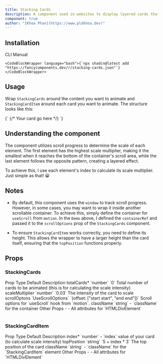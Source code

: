 ```yaml
---
title: Stacking Cards
description: A component used in websites to display layered cards that stack on top of one another, often with interactive animations.
component: true
author: "[Khoa Phan](https://www.pldkhoa.dev)"
---
```


<ComponentPreview name="stacking-cards-demo" />

## Installation

<Tabs defaultValue="cli">
  <TabsList>
    <TabsTrigger value="cli">CLI</TabsTrigger>
    <TabsTrigger value="manual">Manual</TabsTrigger>
  </TabsList>
  <TabsContent value="cli">

    <CodeBlockWrapper language="bash">{`npx shadcn@latest add "https://fancycomponents.dev/r/stacking-cards.json"`}</CodeBlockWrapper>

  </TabsContent>
<TabsContent value="manual">

<ComponentSource name="stacking-cards" />

</TabsContent>
</Tabs>

## Usage

Wrap `StackingCards` around the content you want to animate and `StackingCardItem` around each card you want to animate.
The structure looks like this:

<CodeBlockWrapper language="typescript">
  {`<StackingCards>
  <StackingCardItem>
      {/* Your card go here */}
  </StackingCardItem>
</StackingCards>
`}
</CodeBlockWrapper>

## Understanding the component

The component utilizes scroll progress to determine the scale of each element. The first element has the highest scale multiplier, making it the smallest when it reaches the bottom of the container's scroll area, while the last element follows the opposite pattern, creating a layered effect.

To achieve this, I use each element's index to calculate its scale multiplier. Just simple as that! 😀

## Notes

- By default, this component uses the `window` to track scroll progress. However, in some cases, you may want to wrap it inside another scrollable container. To achieve this, simply define the container for `useScroll` from `motion`. In the `Demo` above, I defined the `containerRef` and passed it to the `scrollOptions` prop of the `StackingCards` component.

- To ensure `StackingCardItem` works correctly, you need to define its height. This allows the wrapper to have a larger height than the card itself, ensuring that the `topPosition` functions properly.

## Props

### StackingCards

<Table>
  <TableHeader>
    <TableRow>
      <TableHead>Prop</TableHead>
      <TableHead>Type</TableHead>
      <TableHead>Default</TableHead>
      <TableHead>Description</TableHead>
    </TableRow>
  </TableHeader>
  <TableBody>
    <TableRow>
      <TableCell>
        totalCards<span className="text-red-500">*</span>
      </TableCell>
      <TableCell>`number`</TableCell>
      <TableCell>`0`</TableCell>
      <TableCell>
        Total number of cards to be animated (this is for calculating the scale
        intensity)
      </TableCell>
    </TableRow>
    <TableRow>
      <TableCell>scaleMultiplier</TableCell>
      <TableCell>`number`</TableCell>
      <TableCell>`0.03`</TableCell>
      <TableCell>The intensity of the card to scale</TableCell>
    </TableRow>
    <TableRow>
      <TableCell>scrollOptons</TableCell>
      <TableCell>`UseScrollOptions`</TableCell>
      <TableCell>`{offset: ["start start", "end end"]}`</TableCell>
      <TableCell>Scroll options for `useScroll` hook from `motion`.</TableCell>
    </TableRow>
     <TableRow>
      <TableCell>className</TableCell>
      <TableCell>`string`</TableCell>
      <TableCell>-</TableCell>
      <TableCell>`className` for the container</TableCell>
    </TableRow>
     <TableRow>
      <TableCell>Other Props</TableCell>
      <TableCell>-</TableCell>
      <TableCell>-</TableCell>
      <TableCell>All attributes for `HTMLDivElement`</TableCell>
    </TableRow>
  </TableBody>
</Table>

### StackingCardItem

<Table>
  <TableHeader>
    <TableRow>
      <TableHead>Prop</TableHead>
      <TableHead>Type</TableHead>
      <TableHead>Default</TableHead>
      <TableHead>Description</TableHead>
    </TableRow>
  </TableHeader>
  <TableBody>
    <TableRow>
      <TableCell>
        index<span className="text-red-500">*</span>
      </TableCell>
      <TableCell>`number`</TableCell>
      <TableCell>-</TableCell>
      <TableCell>
        `index` value of your card (to calculate scale intensity)
      </TableCell>
    </TableRow>
    <TableRow>
      <TableCell>topPosition</TableCell>
      <TableCell>`string`</TableCell>
      <TableCell>`5 + index * 3`</TableCell>
      <TableCell>The top position of the card</TableCell>
    </TableRow>
    <TableRow>
      <TableCell>className</TableCell>
      <TableCell>`string`</TableCell>
      <TableCell>-</TableCell>
      <TableCell>`className` for the `StackingCardItem` element</TableCell>
    </TableRow>
    <TableRow>
      <TableCell>Other Props</TableCell>
      <TableCell>-</TableCell>
      <TableCell>-</TableCell>
      <TableCell>All attributes for `HTMLDivElement`</TableCell>
    </TableRow>
  </TableBody>
</Table>
